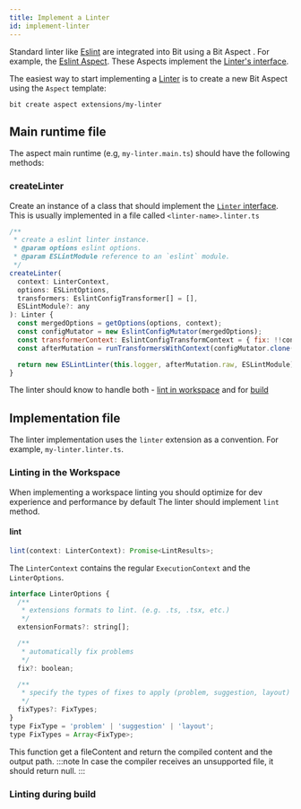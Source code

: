 ```yaml
---
title: Implement a Linter
id: implement-linter
---
```


Standard linter like [Eslint](https://eslint.org/) are integrated into Bit using a Bit Aspect <!-- TODO: add link -->. For example, the [Eslint Aspect](https://bit.dev/teambit/defender/eslint).
These Aspects implement the [Linter's interface](https://bit.dev/teambit/defender/linter/~code/linter.ts).

The easiest way to start implementing a [Linter](/linter/overview) is to create a new Bit Aspect using the `Aspect` template:

```
bit create aspect extensions/my-linter
```

## Main runtime file

The aspect main runtime (e.g, `my-linter.main.ts`) should have the following methods:

### createLinter

Create an instance of a class that should implement the [`Linter` interface](https://bit.dev/teambit/defender/linter/~code/linter.ts). This is usually implemented in a file called `<linter-name>.linter.ts`

```js
/**
 * create a eslint linter instance.
 * @param options eslint options.
 * @param ESLintModule reference to an `eslint` module.
 */
createLinter(
  context: LinterContext,
  options: ESLintOptions,
  transformers: EslintConfigTransformer[] = [],
  ESLintModule?: any
): Linter {
  const mergedOptions = getOptions(options, context);
  const configMutator = new EslintConfigMutator(mergedOptions);
  const transformerContext: EslintConfigTransformContext = { fix: !!context.fix };
  const afterMutation = runTransformersWithContext(configMutator.clone(), transformers, transformerContext);

  return new ESLintLinter(this.logger, afterMutation.raw, ESLintModule);
}
```

The linter should know to handle both - [lint in workspace](./workspace-linting) and for [build](./linting-during-build) <!-- TODO: add link -->

<!-- Add createTask method once it's implemented in the code -->

## Implementation file

The linter implementation uses the `linter` extension as a convention. For example, `my-linter.linter.ts`.

### Linting in the Workspace

When implementing a workspace linting you should optimize for dev experience and performance by default
The linter should implement `lint` method.

#### lint

```js
lint(context: LinterContext): Promise<LintResults>;
```

The `LinterContext` contains the regular `ExecutionContext` <!--TODO add link --> and the `LinterOptions`.

```js
interface LinterOptions {
  /**
   * extensions formats to lint. (e.g. .ts, .tsx, etc.)
   */
  extensionFormats?: string[];

  /**
   * automatically fix problems
   */
  fix?: boolean;

  /**
   * specify the types of fixes to apply (problem, suggestion, layout)
   */
  fixTypes?: FixTypes;
}
type FixType = 'problem' | 'suggestion' | 'layout';
type FixTypes = Array<FixType>;
```

This function get a fileContent and return the compiled content and the output path.
:::note
In case the compiler receives an unsupported file, it should return null.
:::


### Linting during build
